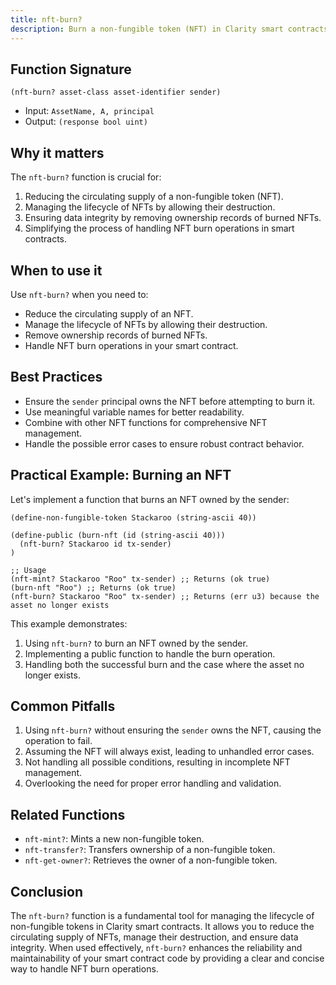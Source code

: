 ```yaml
---
title: nft-burn?
description: Burn a non-fungible token (NFT) in Clarity smart contracts.
---
```


## Function Signature

```clarity
(nft-burn? asset-class asset-identifier sender)
```

- Input: `AssetName, A, principal`
- Output: `(response bool uint)`

## Why it matters

The `nft-burn?` function is crucial for:

1. Reducing the circulating supply of a non-fungible token (NFT).
2. Managing the lifecycle of NFTs by allowing their destruction.
3. Ensuring data integrity by removing ownership records of burned NFTs.
4. Simplifying the process of handling NFT burn operations in smart contracts.

## When to use it

Use `nft-burn?` when you need to:

- Reduce the circulating supply of an NFT.
- Manage the lifecycle of NFTs by allowing their destruction.
- Remove ownership records of burned NFTs.
- Handle NFT burn operations in your smart contract.

## Best Practices

- Ensure the `sender` principal owns the NFT before attempting to burn it.
- Use meaningful variable names for better readability.
- Combine with other NFT functions for comprehensive NFT management.
- Handle the possible error cases to ensure robust contract behavior.

## Practical Example: Burning an NFT

Let's implement a function that burns an NFT owned by the sender:

```clarity
(define-non-fungible-token Stackaroo (string-ascii 40))

(define-public (burn-nft (id (string-ascii 40)))
  (nft-burn? Stackaroo id tx-sender)
)

;; Usage
(nft-mint? Stackaroo "Roo" tx-sender) ;; Returns (ok true)
(burn-nft "Roo") ;; Returns (ok true)
(nft-burn? Stackaroo "Roo" tx-sender) ;; Returns (err u3) because the asset no longer exists
```

This example demonstrates:
1. Using `nft-burn?` to burn an NFT owned by the sender.
2. Implementing a public function to handle the burn operation.
3. Handling both the successful burn and the case where the asset no longer exists.

## Common Pitfalls

1. Using `nft-burn?` without ensuring the `sender` owns the NFT, causing the operation to fail.
2. Assuming the NFT will always exist, leading to unhandled error cases.
3. Not handling all possible conditions, resulting in incomplete NFT management.
4. Overlooking the need for proper error handling and validation.

## Related Functions

- `nft-mint?`: Mints a new non-fungible token.
- `nft-transfer?`: Transfers ownership of a non-fungible token.
- `nft-get-owner?`: Retrieves the owner of a non-fungible token.

## Conclusion

The `nft-burn?` function is a fundamental tool for managing the lifecycle of non-fungible tokens in Clarity smart contracts. It allows you to reduce the circulating supply of NFTs, manage their destruction, and ensure data integrity. When used effectively, `nft-burn?` enhances the reliability and maintainability of your smart contract code by providing a clear and concise way to handle NFT burn operations.
